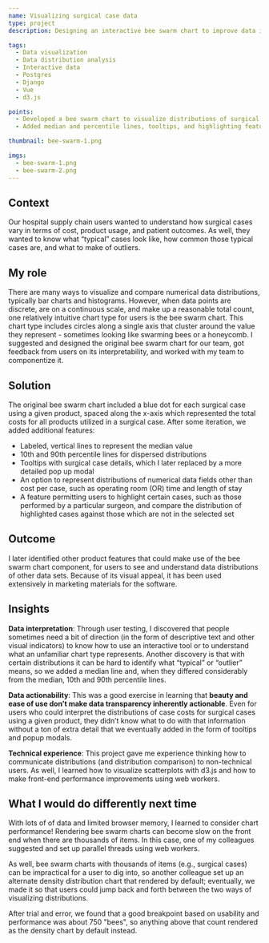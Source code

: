 ```yaml
---
name: Visualizing surgical case data
type: project
description: Designing an interactive bee swarm chart to improve data insights

tags:
  - Data visualization
  - Data distribution analysis
  - Interactive data
  - Postgres
  - Django
  - Vue
  - d3.js

points:
  - Developed a bee swarm chart to visualize distributions of surgical case costs, later incorporating additional surgical outcome data fields
  - Added median and percentile lines, tooltips, and highlighting features based on user feedback to improve interpretability and usability

thumbnail: bee-swarm-1.png

imgs:
  - bee-swarm-1.png
  - bee-swarm-2.png
---
```


## Context

Our hospital supply chain users wanted to understand how surgical cases vary in terms of cost, product usage, and patient outcomes. As well, they wanted to know what “typical” cases look like, how common those typical cases are, and what to make of outliers.

## My role

There are many ways to visualize and compare numerical data distributions, typically bar charts and histograms. However, when data points are discrete, are on a continuous scale, and make up a reasonable total count, one relatively intuitive chart type for users is the bee swarm chart. This chart type includes circles along a single axis that cluster around the value they represent - sometimes looking like swarming bees or a honeycomb. I suggested and designed the original bee swarm chart for our team, got feedback from users on its interpretability, and worked with my team to componentize it.

## Solution

The original bee swarm chart included a blue dot for each surgical case using a given product, spaced along the x-axis which represented the total costs for all products utilized in a surgical case. After some iteration, we added additional features:

- Labeled, vertical lines to represent the median value
- 10th and 90th percentile lines for dispersed distributions
- Tooltips with surgical case details, which I later replaced by a more detailed pop up modal
- An option to represent distributions of numerical data fields other than cost per case, such as operating room (OR) time and length of stay
- A feature permitting users to highlight certain cases, such as those performed by a particular surgeon, and compare the distribution of highlighted cases against those which are not in the selected set

## Outcome

I later identified other product features that could make use of the bee swarm chart component, for users to see and understand data distributions of other data sets. Because of its visual appeal, it has been used extensively in marketing materials for the software.

## Insights

<b>Data interpretation</b>: Through user testing, I discovered that people sometimes need a bit of direction (in the form of descriptive text and other visual indicators) to know how to use an interactive tool or to understand what an unfamiliar chart type represents. Another discovery is that with certain distributions it can be hard to identify what “typical” or “outlier” means, so we added a median line and, when they differed considerably from the median, 10th and 90th percentile lines.

<b>Data actionability</b>: This was a good exercise in learning that <b>beauty and ease of use don’t make data transparency inherently actionable</b>. Even for users who could interpret the distributions of case costs for surgical cases using a given product, they didn’t know what to do with that information without a ton of extra detail that we eventually added in the form of tooltips and popup modals.

<b>Technical experience</b>: This project gave me experience thinking how to communicate distributions (and distribution comparison) to non-technical users. As well, I learned how to visualize scatterplots with d3.js and how to make front-end performance improvements using web workers.

## What I would do differently next time

With lots of of data and limited browser memory, I learned to consider chart performance! Rendering bee swarm charts can become slow on the front end when there are thousands of items. In this case, one of my colleagues suggested and set up parallel threads using web workers.

As well, bee swarm charts with thousands of items (e.g., surgical cases) can be impractical for a user to dig into, so another colleague set up an alternate density distribution chart that rendered by default; eventually, we made it so that users could jump back and forth between the two ways of visualizing distributions.

After trial and error, we found that a good breakpoint based on usability and performance was about 750 "bees", so anything above that count rendered as the density chart by default instead.